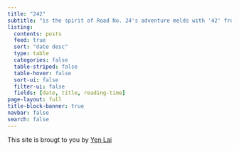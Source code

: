 ```yaml
---
title: "242"
subtitle: "is the spirit of Road No. 24's adventure melds with '42' from The Hitchhiker's Guide to the Galaxy – the cosmic answer to life's great mysteries. This site is where my journey and curiosity converge, exploring the universe's wonders one thought at a time."
listing:
  contents: posts
  feed: true
  sort: "date desc"
  type: table
  categories: false
  table-striped: false
  table-hover: false
  sort-ui: false
  filter-ui: false
  fields: [date, title, reading-time]
page-layout: full
title-block-banner: true
navbar: false
search: false
---
```


::: {.grid}

::: {.g-col-12 #signature}
This site is brougt to you 
by [Yen Lai](https://read.cv/yenlai)
:::

:::